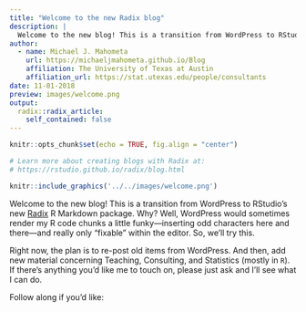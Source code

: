 ```yaml
---
title: "Welcome to the new Radix blog"
description: |
  Welcome to the new blog! This is a transition from WordPress to RStudio's new Radix R Markdown package.
author:
  - name: Michael J. Mahometa
    url: https://michaeljmahometa.github.io/Blog
    affiliation: The University of Texas at Austin
    affiliation_url: https://stat.utexas.edu/people/consultants
date: 11-01-2018
preview: images/welcome.png
output:
  radix::radix_article:
    self_contained: false
---
```


```r
knitr::opts_chunk$set(echo = TRUE, fig.align = "center")

# Learn more about creating blogs with Radix at:
# https://rstudio.github.io/radix/blog.html

```

```r
knitr::include_graphics('../../images/welcome.png')
```

Welcome to the new blog! This is a transition from WordPress to RStudio's new [Radix](https://rstudio.github.io/radix/) R Markdown package. Why? Well, WordPress would sometimes render my R code chunks a little funky---inserting odd characters here and there---and really only "fixable" within the editor. So, we'll try this. 

Right now, the plan is to re-post old items from WordPress. And then, add new material concerning Teaching, Consulting, and Statistics (mostly in `R`). If there's anything you'd like me to touch on, please just ask and I'll see what I can do.

Follow along if you'd like: [<i class="fab fa-twitter-square"></i>](https://twitter.com/mjmahometa)
